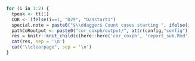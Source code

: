 
<!-- D29start1 is ENSEMBLE specific -->

```r
  for (i in 1:2) {
    tpeak <- tt[1]
    COR <- ifelse(i==1, "D29", "D29start1")
    special.note = paste0("$\\ddagger$ Count cases starting ", ifelse(i==1,7,1), " days post Day 29.")
    pathCoRoutput <- paste0("cor_coxph/output/", attr(config,"config"), "/", COR)
    res = knitr::knit_child(c(here::here('cor_coxph', 'report_sub.Rmd')), quiet = TRUE)
    cat(res, sep = '\n')
    cat("\\clearpage", sep = '\n')
  }
```
